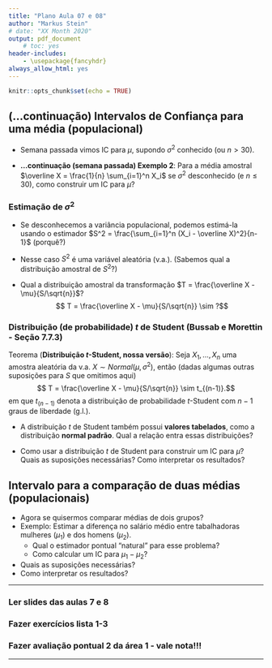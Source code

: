 ```yaml
---
title: "Plano Aula 07 e 08"
author: "Markus Stein"
# date: "XX Month 2020"
output: pdf_document
    # toc: yes
header-includes:
    - \usepackage{fancyhdr}
always_allow_html: yes
---
```

\addtolength{\headheight}{0.0cm} 
\pagestyle{fancyplain} 
\lhead{\includegraphics[height=1.5cm]{LogoIME.png}}
\rhead{\includegraphics[height=1.5cm]{images.jpeg}}
\chead{UNIVERSIDADE FEDERAL DO RIO GRANDE DO SUL \\
INSTITUTO DE MATEMÁTICA E ESTATÍSTICA \\
DEPARTAMENTO DE ESTATÍSTICA \\
\vspace{0.3cm}
MAT02215 - Estatística Geral 2 - 2020/1
}
\renewcommand{\headrulewidth}{0pt} 


```r
knitr::opts_chunk$set(echo = TRUE)
```

## (...continuação) Intervalos de Confiança para uma média (populacional)

* Semana passada vimos IC para $\mu$, supondo $\sigma^2$ conhecido (ou $n>30$).

* **...continuação (semana passada) Exemplo 2**: Para a média amostral $\overline X = \frac{1}{n} \sum_{i=1}^n X_i$ se $\sigma^2$ desconhecido (e $n \leq 30$), como construir um IC para $\mu$?

\vspace{0.5cm}

### Estimação de $\sigma^2$  

* Se desconhecemos a variância populacional, podemos estimá-la usando o estimador $S^2 = \frac{\sum_{i=1}^n (X_i - \overline X)^2}{n-1}$ (porquê?)

* Nesse caso $S^2$ é uma variável aleatória (v.a.). (Sabemos qual a distribuição amostral de $S^2$?)

* Qual a distribuição amostral da transformação $T = \frac{\overline X - \mu}{S/\sqrt{n}}$?
$$ T = \frac{\overline X - \mu}{S/\sqrt{n}} \sim ?$$

\vspace{0.5cm}

### Distribuição (de probabilidade) $t$ de Student (Bussab e Morettin - Seção 7.7.3)

Teorema (**Distribuição $t$-Student, nossa versão**): Seja $X_1, \ldots, X_n$ uma amostra aleatória da v.a. $X \sim Normal(\mu,\sigma^2)$, então (dadas algumas outras suposições para $S$ que omitimos aqui) 
$$ T = \frac{\overline X - \mu}{S/\sqrt{n}} \sim t_{(n-1)}.$$
em que $t_{(n-1)}$ denota a distribuição de probabilidade $t$-Student com $n-1$ graus de liberdade (g.l.).

* A distribuição $t$ de Student também possui **valores tabelados**, como a distribuição **normal padrão**. Qual a relação entra essas distribuições?

* Como usar a distribuição $t$ de Student para construir um IC para $\mu$? Quais as suposições necessárias? Como interpretar os resultados?

\vspace{0.5cm}

\clearpage
## Intervalo para a comparação de duas médias (populacionais)

* Agora se quisermos comparar médias de dois grupos?  
* Exemplo: Estimar a diferença no salário médio entre tabalhadoras mulheres ($\mu_1$) e dos homens ($\mu_2$).  
    + Qual o estimador pontual "natural" para esse problema?  
    + Como calcular um IC para $\mu_1 - \mu_2$?  
* Quais as suposições necessárias?
* Como interpretar os resultados?

\vspace{0.5cm}

***
### Ler slides das aulas 7 e 8
### Fazer exercícios lista 1-3
### Fazer avaliação pontual 2 da área 1 - vale nota!!!
***

<!-- ### Referência para o da tabela da distribuição t -->
<!-- Material extra no repositório... -->
